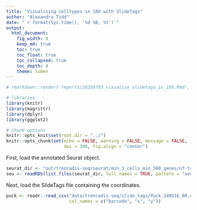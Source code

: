 ```yaml
---
title: "Visualising celltypes in 10X with SlideTags"
author: "Alexandra Tidd"
date: "`r format(Sys.time(), '%d %B, %Y')`"
output:
  html_document:
    fig_width: 8
    keep_md: true
    toc: true
    toc_float: true
    toc_collapsed: true
    toc_depth: 4
    theme: lumen
---
```


```r
# rmarkdown::render('reports/20250703_visualise_slidetags_in_10X.Rmd', output_file = '20250703_visualise_slidetags_in_10X.html', output_dir = 'reports/')

# libraries
library(knitr)
library(magrittr)
library(dplyr)
library(ggplot2)

# chunk options
knitr::opts_knit$set(root.dir = "../")
knitr::opts_chunk$set(echo = FALSE, warning = FALSE, message = FALSE,
                      dpi = 300, fig.align = "center")
```

First, load the annotated Seurat object.

```r
seurat_dir <- "out/trencadis-seq/seurat/min_3_cells_min_500_genes/nf-trencadis-seq_thyroid_annotate_celltypes_cache/html/"
seu <- readRDS(list.files(seurat_dir, full.names = TRUE, pattern = "seu_annot"))
```

Next, load the SlideTags file containing the coordinates.

```r
puck <- readr::read_csv("data/trencadis-seq/slide_tags/Puck_240516_08.csv",
                        col_names = c("barcode", "x", "y"))
```